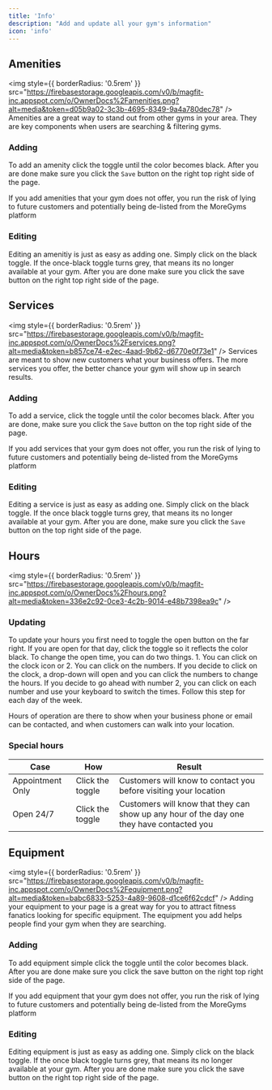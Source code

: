 ```yaml
---
title: 'Info'
description: "Add and update all your gym's information"
icon: 'info'
---
```



## Amenities

<img
  style={{ borderRadius: '0.5rem' }}
  src="https://firebasestorage.googleapis.com/v0/b/magfit-inc.appspot.com/o/OwnerDocs%2Famenities.png?alt=media&token=d05b9a02-3c3b-4695-8349-9a4a780dec78"
/>
Amenities are a great way to stand out from other gyms in your area. They are key components when users are searching & filtering gyms. 
### Adding

To add an amenity click the toggle until the color becomes black. After you are done make sure you click the `Save` button on the right top right side of the page.

<Warning>

If you add amenities that your gym does not offer, you run the risk of lying to future customers and potentially being de-listed from the MoreGyms platform

</Warning>

### Editing

Editing an amenitiy is just as easy as adding one. Simply click on the black toggle. If the once-black toggle turns grey, that means its no longer available at your gym. After you are done make sure you click the save button on the right top right side of the page.


## Services
<img
  style={{ borderRadius: '0.5rem' }}
  src="https://firebasestorage.googleapis.com/v0/b/magfit-inc.appspot.com/o/OwnerDocs%2Fservices.png?alt=media&token=b857ce74-e2ec-4aad-9b62-d6770e0f73e1"
/>
Services are meant to show new customers what your business offers. The more services you offer, the better chance your gym will show up in search results.
### Adding

To add a service, click the toggle until the color becomes black. After you are done, make sure you click the `Save` button on the top right side of the page.

<Warning>

If you add services that your gym does not offer, you run the risk of lying to future customers and potentially being de-listed from the MoreGyms platform

</Warning>

### Editing

Editing a service is just as easy as adding one. Simply click on the black toggle. If the once black toggle turns grey, that means its no longer available at your gym. After you are done, make sure you click the `Save` button on the top right side of the page.


## Hours
<img
  style={{ borderRadius: '0.5rem' }}
  src="https://firebasestorage.googleapis.com/v0/b/magfit-inc.appspot.com/o/OwnerDocs%2Fhours.png?alt=media&token=336e2c92-0ce3-4c2b-9014-e48b7398ea9c"
/>
### Updating

To update your hours you first need to toggle the open button on the far right. If you are open for that day, click the toggle so it reflects the color black. To change the open time, you can do two things. 1. You can click on the clock icon or 2. You can click on the numbers. If you decide to click on the clock, a drop-down will open and you can click the numbers to change the hours. If you decide to go ahead with number 2, you can click on each number and use your keyboard to switch the times. Follow this step for each day of the week.

<Note>
Hours of operation are there to show when your business phone or email can be contacted, and when customers can walk into your location.
</Note>

### Special hours

| Case   | How          | Result                 |
| ----------- | ------------------------ | ---------------------- |
| Appointment Only | Click the toggle | Customers will know to contact you before visiting your location  |
| Open 24/7   | Click the toggle   | Customers will know that they can show up any hour of the day one they have contacted you   |


## Equipment
<img
  style={{ borderRadius: '0.5rem' }}
  src="https://firebasestorage.googleapis.com/v0/b/magfit-inc.appspot.com/o/OwnerDocs%2Fequipment.png?alt=media&token=babc6833-5253-4a89-9608-d1ce6f62cdcf"
/>
Adding your equipment to your page is a great way for you to attract fitness fanatics looking for specific equipment. The equipment you add helps people find your gym when they are searching. 
### Adding

To add equipment simple click the toggle until the color becomes black. After you are done make sure you click the save button on the right top right side of the page.

<Warning>

If you add equipment that your gym does not offer, you run the risk of lying to future customers and potentially being de-listed from the MoreGyms platform

</Warning>

### Editing

Editing equipment is just as easy as adding one. Simply click on the black toggle. If the once black toggle turns grey, that means its no longer available at your gym. After you are done make sure you click the save button on the right top right side of the page.



